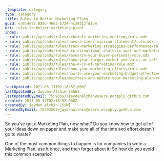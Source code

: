 ```yaml
---
_template: category
type: category
title: Rules to Better Marketing Plans
guid: ea614e57-020d-4663-b724-4c39313fd2b4
uri: rules-to-better-marketing-plans
index:
- rule: public/uploads/rules/schedule-marketing-meetings/rule.mdx
- rule: public/uploads/rules/have-a-clear-mission-statement/rule.mdx
- rule: public/uploads/rules/track-marketing-strategies-performance/rule.mdx
- rule: public/uploads/rules/use-situational-analysis-swot-and-marketing-analysis/rule.mdx
- rule: public/uploads/rules/research-your-buyer-personas/rule.mdx
- rule: public/uploads/rules/know-your-target-market-and-value-or-selling-proposition/rule.mdx
- rule: public/uploads/rules/the-4-cs-of-marketing/rule.mdx
- rule: public/uploads/rules/know-your-marketing-efforts/rule.mdx
- rule: public/uploads/rules/how-to-use-your-marketing-budget-effectively/rule.mdx
- rule: public/uploads/rules/maintain-and-update-your-marketing-plan/rule.mdx

lastUpdated: 2021-05-17T02:16:52.000Z
lastUpdatedBy: Jayden Alchin [SSW]
lastUpdatedByEmail: 75593567+jaydenalchin@users.noreply.github.com
created: 2021-05-17T02:16:52.000Z
createdBy: Jayden Alchin [SSW]
createdByEmail: 75593567+jaydenalchin@users.noreply.github.com
---
```

So you’ve got a Marketing Plan, now what? Do you know how to get all of your ideas down on paper and make sure all of the time and effort doesn’t go to waste?

One of the most common things to happen is for companies to write a Marketing Plan, use it once, and then forget about it! So how do you avoid this common scenario?

